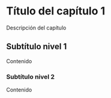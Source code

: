 # Título del capítulo 1

Descripción del capítulo


## Subtítulo nivel 1

Contenido

### Subtítulo nivel 2

Contenido
